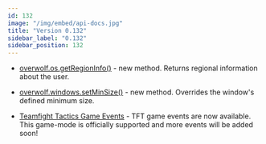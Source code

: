 ```yaml
---
id: 132
image: "/img/embed/api-docs.jpg"
title: "Version 0.132"
sidebar_label: "0.132"
sidebar_position: 132
---
```


* [overwolf.os.getRegionInfo()](/api/os#getregioninfocallback) - new method. Returns regional information about the user.
  
* [overwolf.windows.setMinSize()](/api/windows#setminsizewindowid-width-height-callback) - new method. Overrides the window's defined minimum size.

* [Teamfight Tactics Game Events](/api/games/events/teamfight-tactics) - TFT game events are now available. This game-mode is officially supported and more events will be added soon!

